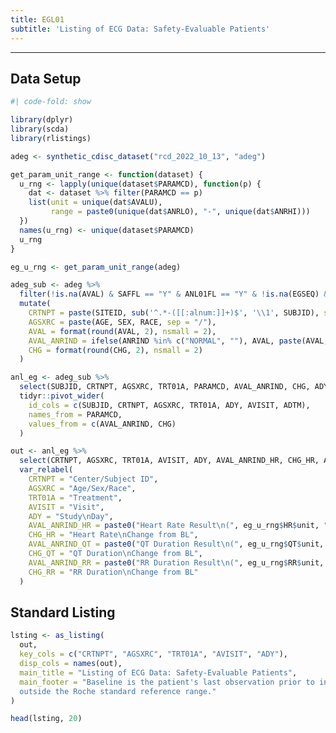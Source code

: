```yaml
---
title: EGL01
subtitle: 'Listing of ECG Data: Safety-Evaluable Patients'
---
```


------------------------------------------------------------------------

::: panel-tabset
## Data Setup

```r
#| code-fold: show

library(dplyr)
library(scda)
library(rlistings)

adeg <- synthetic_cdisc_dataset("rcd_2022_10_13", "adeg")

get_param_unit_range <- function(dataset) {
  u_rng <- lapply(unique(dataset$PARAMCD), function(p) {
    dat <- dataset %>% filter(PARAMCD == p)
    list(unit = unique(dat$AVALU),
         range = paste0(unique(dat$ANRLO), "-", unique(dat$ANRHI)))
  })
  names(u_rng) <- unique(dataset$PARAMCD)
  u_rng
}

eg_u_rng <- get_param_unit_range(adeg)

adeg_sub <- adeg %>%
  filter(!is.na(AVAL) & SAFFL == "Y" & ANL01FL == "Y" & !is.na(EGSEQ) & PARAMCD != "ECGINTP") %>%
  mutate(
    CRTNPT = paste(SITEID, sub('^.*-([[:alnum:]]+)$', '\\1', SUBJID), sep = "/"),
    AGSXRC = paste(AGE, SEX, RACE, sep = "/"),
    AVAL = format(round(AVAL, 2), nsmall = 2),
    AVAL_ANRIND = ifelse(ANRIND %in% c("NORMAL", ""), AVAL, paste(AVAL, substr(ANRIND, 1, 1), sep = "/")),
    CHG = format(round(CHG, 2), nsmall = 2)
  )

anl_eg <- adeg_sub %>%
  select(SUBJID, CRTNPT, AGSXRC, TRT01A, PARAMCD, AVAL_ANRIND, CHG, ADY, AVISIT, ADTM) %>%
  tidyr::pivot_wider(
    id_cols = c(SUBJID, CRTNPT, AGSXRC, TRT01A, ADY, AVISIT, ADTM),
    names_from = PARAMCD,
    values_from = c(AVAL_ANRIND, CHG)
  )

out <- anl_eg %>%
  select(CRTNPT, AGSXRC, TRT01A, AVISIT, ADY, AVAL_ANRIND_HR, CHG_HR, AVAL_ANRIND_QT, CHG_QT, AVAL_ANRIND_RR, CHG_RR) %>%
  var_relabel(
    CRTNPT = "Center/Subject ID",
    AGSXRC = "Age/Sex/Race",
    TRT01A = "Treatment",
    AVISIT = "Visit",
    ADY = "Study\nDay",
    AVAL_ANRIND_HR = paste0("Heart Rate Result\n(", eg_u_rng$HR$unit, ");\nRange:(", eg_u_rng$HR$range, ")"),
    CHG_HR = "Heart Rate\nChange from BL",
    AVAL_ANRIND_QT = paste0("QT Duration Result\n(", eg_u_rng$QT$unit, ");\nRange:(", eg_u_rng$QT$range, ")"),
    CHG_QT = "QT Duration\nChange from BL",
    AVAL_ANRIND_RR = paste0("RR Duration Result\n(", eg_u_rng$RR$unit, ");\nRange:(", eg_u_rng$RR$range, ")"),
    CHG_RR = "RR Duration\nChange from BL"
  )
```

## Standard Listing

```r
lsting <- as_listing(
  out,
  key_cols = c("CRTNPT", "AGSXRC", "TRT01A", "AVISIT", "ADY"),
  disp_cols = names(out),
  main_title = "Listing of ECG Data: Safety-Evaluable Patients",
  main_footer = "Baseline is the patient's last observation prior to initiation of study drug. Abnormalities are flagged as high (H) or low (L) if   
  outside the Roche standard reference range."
)

head(lsting, 20)
```
:::
